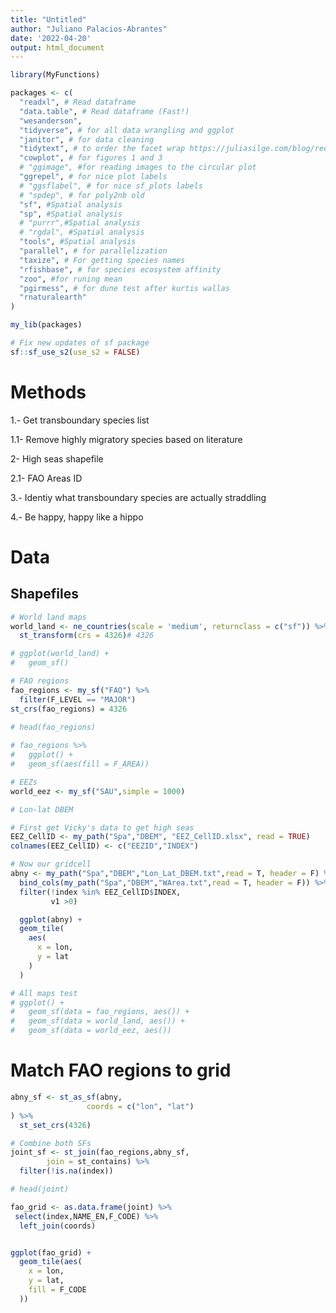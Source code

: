 ```yaml
---
title: "Untitled"
author: "Juliano Palacios-Abrantes"
date: '2022-04-20'
output: html_document
---
```


```r

library(MyFunctions)

packages <- c(
  "readxl", # Read dataframe
  "data.table", # Read dataframe (Fast!)
  "wesanderson",
  "tidyverse", # for all data wrangling and ggplot
  "janitor", # for data cleaning
  "tidytext", # to order the facet wrap https://juliasilge.com/blog/reorder-within/
  "cowplot", # for figures 1 and 3
  # "ggimage", #for reading images to the circular plot
  "ggrepel", # for nice plot labels
  # "ggsflabel", # for nice sf_plots labels
  # "spdep", # for poly2nb old
  "sf", #Spatial analysis 
  "sp", #Spatial analysis 
  # "purrr",#Spatial analysis
  # "rgdal", #Spatial analysis
  "tools", #Spatial analysis 
  "parallel", # for parallelization
  "taxize", # For getting species names
  "rfishbase", # for species ecosystem affinity
  "zoo", #for runing mean
  "pgirmess", # for dune test after kurtis wallas
  "rnaturalearth"
)

my_lib(packages)

# Fix new updates of sf package
sf::sf_use_s2(use_s2 = FALSE)
```


# Methods

1.- Get transboundary species list

1.1- Remove highly migratory species based on literature

2- High seas shapefile

2.1- FAO Areas ID

3.- Identiy what transboundary species are actually straddling 

4.- Be happy, happy like a hippo

# Data

## Shapefiles 

```r

# World land maps
world_land <- ne_countries(scale = 'medium', returnclass = c("sf")) %>% 
  st_transform(crs = 4326)# 4326

# ggplot(world_land) +
#   geom_sf()

# FAO regions
fao_regions <- my_sf("FAO") %>% 
  filter(F_LEVEL == "MAJOR")
st_crs(fao_regions) = 4326
  
# head(fao_regions)

# fao_regions %>% 
#   ggplot() +
#   geom_sf(aes(fill = F_AREA))

# EEZs
world_eez <- my_sf("SAU",simple = 1000)

# Lon-lat DBEM

# First get Vicky's data to get high seas
EEZ_CellID <- my_path("Spa","DBEM", "EEZ_CellID.xlsx", read = TRUE)
colnames(EEZ_CellID) <- c("EEZID","INDEX")

# Now our gridcell
abny <- my_path("Spa","DBEM","Lon_Lat_DBEM.txt",read = T, header = F) %>% 
  bind_cols(my_path("Spa","DBEM","WArea.txt",read = T, header = F)) %>% 
  filter(!index %in% EEZ_CellID$INDEX,
         v1 >0)

  ggplot(abny) +
  geom_tile(
    aes(
      x = lon,
      y = lat
    )
  )

# All maps test
# ggplot() +
#   geom_sf(data = fao_regions, aes()) +
#   geom_sf(data = world_land, aes()) +
#   geom_sf(data = world_eez, aes())
```

# Match FAO regions to grid

```r

abny_sf <- st_as_sf(abny,
                 coords = c("lon", "lat")
) %>% 
  st_set_crs(4326)

# Combine both SFs
joint_sf <- st_join(fao_regions,abny_sf,
        join = st_contains) %>% 
  filter(!is.na(index))

# head(joint)

fao_grid <- as.data.frame(joint) %>% 
 select(index,NAME_EN,F_CODE) %>% 
  left_join(coords)


ggplot(fao_grid) +
  geom_tile(aes(
    x = lon,
    y = lat,
    fill = F_CODE
  ))



```

```r

```

